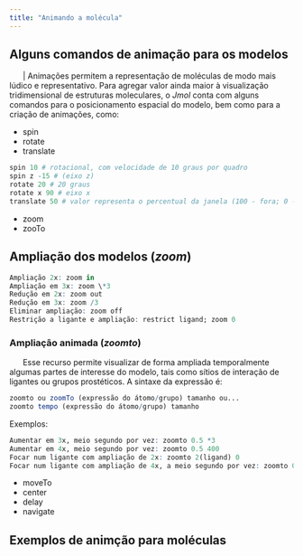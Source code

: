 ```yaml
---
title: "Animando a molécula"
---
```



## Alguns comandos de animação para os modelos


|       |       Animações permitem a representação de moléculas de modo mais lúdico e representativo. Para agregar valor ainda maior à visualização tridimensional de estruturas moleculares, o *Jmol* conta com alguns comandos para o posicionamento espacial do modelo, bem como para a criação de animações, como:

* spin
* rotate
* translate


```r
spin 10 # rotacional, com velocidade de 10 graus por quadro
spin z -15 # (eixo z)
rotate 20 # 20 graus
rotate x 90 # eixo x
translate 50 # valor representa o percentual da janela (100 - fora; 0 - centro)
```
  
  
* zoom
* zooTo


## Ampliação dos modelos (*zoom*)


```r
Ampliação 2x: zoom in
Ampliação em 3x: zoom \*3 
Redução em 2x: zoom out 
Redução em 3x: zoom /3 
Eliminar ampliação: zoom off 
Restrição a ligante e ampliação: restrict ligand; zoom 0
```


### Ampliação animada (*zoomto*)

|       Esse recurso permite visualizar de forma ampliada temporalmente algumas partes de interesse do modelo, tais como sítios de interação de ligantes ou grupos prostéticos. A sintaxe da expressão é:


```r
zoomto ou zoomTo (expressão do átomo/grupo) tamanho ou... 
zoomto tempo (expressão do átomo/grupo) tamanho
```


Exemplos: 

```r
Aumentar em 3x, meio segundo por vez: zoomto 0.5 *3 
Aumentar em 4x, meio segundo por vez: zoomto 0.5 400 
Focar num ligante com ampliação de 2x: zoomto 2(ligand) 0
Focar num ligante com ampliação de 4x, a meio segundo por vez: zoomto 0.5(ligand)* 4
```

    

* moveTo
* center
* delay
* navigate

## Exemplos de animção para moléculas

